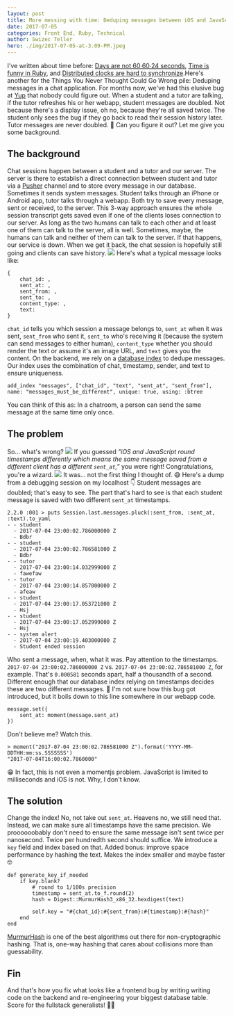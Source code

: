 ```yaml
---
layout: post
title: More messing with time: Deduping messages between iOS and JavaScript
date: 2017-07-05
categories: Front End, Ruby, Technical
author: Swizec Teller
hero: ./img/2017-07-05-at-3.09-PM.jpeg
---
```


I've written about time before: [Days are not 60∙60∙24 seconds](https://swizec.com/blog/a-day-is-not-606024-seconds-long/swizec/6755), [Time is funny in Ruby](https://swizec.com/blog/time-funny-ruby/swizec/7525), and [Distributed clocks are hard to synchronize](https://swizec.com/blog/week-7-time-clocks-and-ordering-of-events-in-a-distributed-system/swizec/6444).Here's another for the Things You Never Thought Could Go Wrong pile: Deduping messages in a chat application. For months now, we've had this elusive bug at [Yup](https://www.yup.com) that nobody could figure out. When a student and a tutor are talking, if the tutor refreshes his or her webapp, student messages are doubled. Not because there's a display issue, oh no, because they're all saved twice. The student only sees the bug if they go back to read their session history later. Tutor messages are never doubled. 🤔 Can you figure it out? Let me give you some background.

## The background

Chat sessions happen between a student and a tutor and our server. The server is there to establish a direct connection between student and tutor via a [Pusher](https://pusher.com/) channel and to store every message in our database. Sometimes it sends system messages. Student talks through an iPhone or Android app, tutor talks through a webapp. Both try to save every message, sent or received, to the server. This 3-way approach ensures the whole session transcript gets saved even if one of the clients loses connection to our server. As long as the two humans can talk to each other and at least one of them can talk to the server, all is well. Sometimes, maybe, the humans can talk and neither of them can talk to the server. If that happens, our service is down. When we get it back, the chat session is hopefully still going and clients can save history. ![](./img/chart.gif) Here's what a typical message looks like:

    {
        chat_id: ,
        sent_at: ,
        sent_from: ,
        sent_to: ,
        content_type: ,
        text: 
    }

`chat_id` tells you which session a message belongs to, `sent_at` when it was sent, `sent_from` who sent it, `sent_to` who's receiving it (because the system can send messages to either human), `content_type` whether you should render the text or assume it's an image URL, and `text` gives you the content. On the backend, we rely on a [database index](https://en.wikipedia.org/wiki/Database_index) to dedupe messages. Our index uses the combination of chat, timestamp, sender, and text to ensure uniqueness.

    add_index "messages", ["chat_id", "text", "sent_at", "sent_from"], name: "messages_must_be_different", unique: true, using: :btree

You can think of this as: In a chatroom, a person can send the same message at the same time only once.

## The problem

So… what's wrong? ![](./img/giphy.gif) If you guessed _"iOS and JavaScript round timestamps differently which means the same message saved from a different client has a different `sent_at`,”_ you were right! Congratulations, you're a wizard. ![](./img/giphy.gif) It was… not the first thing I thought of. 😅 Here's a dump from a debugging session on my localhost 👇 Student messages are doubled; that's easy to see. The part that's hard to see is that each student message is saved with two different `sent_at` timestamps.

    2.2.0 :001 > puts Session.last.messages.pluck(:sent_from, :sent_at, :text).to_yaml
    - - student
      - 2017-07-04 23:00:02.786000000 Z
      - Bdbr
    - - student
      - 2017-07-04 23:00:02.786581000 Z
      - Bdbr
    - - tutor
      - 2017-07-04 23:00:14.032999000 Z
      - fawefaw
    - - tutor
      - 2017-07-04 23:00:14.857000000 Z
      - afeaw
    - - student
      - 2017-07-04 23:00:17.053721000 Z
      - Hsj
    - - student
      - 2017-07-04 23:00:17.052999000 Z
      - Hsj
    - - system alert
      - 2017-07-04 23:00:19.403000000 Z
      - Student ended session

Who sent a message, when, what it was. Pay attention to the timestamps. `2017-07-04 23:00:02.786000000 Z` vs. `2017-07-04 23:00:02.786581000 Z`, for example. That's `0.000581` seconds apart, half a thousandth of a second. Different enough that our database index relying on timestamps decides these are two different messages. 🤔 I'm not sure how this bug got introduced, but it boils down to this line somewhere in our webapp code.

    message.set({
        sent_at: moment(message.sent_at)
    })

Don't believe me? Watch this.

    > moment("2017-07-04 23:00:02.786581000 Z").format('YYYY-MM-DDTHH:mm:ss.SSSSSSS')
    "2017-07-04T16:00:02.7860000"

😁 In fact, this is not even a momentjs problem. JavaScript is limited to milliseconds and iOS is not. Why, I don't know.

## The solution

Change the index! No, not take out `sent_at`. Heavens no, we still need that. Instead, we can make sure all timestamps have the same precision. We proooooobably don't need to ensure the same message isn't sent twice per nanosecond. Twice per hundredth second should suffice. We introduce a `key` field and index based on that. Added bonus: improve space performance by hashing the text. Makes the index smaller and maybe faster 🤓

    def generate_key_if_needed
        if key.blank?
            # round to 1/100s precision
            timestamp = sent_at.to_f.round(2)
            hash = Digest::MurmurHash3_x86_32.hexdigest(text)
     
            self.key = "#{chat_id}:#{sent_from}:#{timestamp}:#{hash}"
        end
    end

[MurmurHash](https://en.wikipedia.org/wiki/MurmurHash) is one of the best algorithms out there for non-cryptographic hashing. That is, one-way hashing that cares about collisions more than guessability.

## Fin

And that's how you fix what looks like a frontend bug by writing writing code on the backend and re-engineering your biggest database table. Score for the fullstack generalists! 💪🏼
